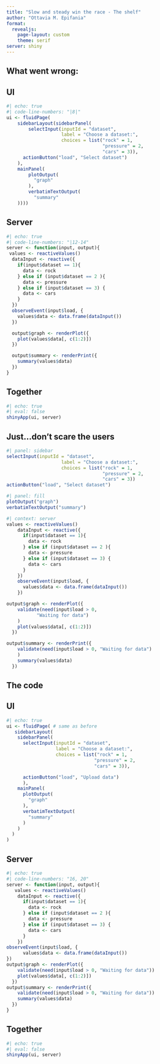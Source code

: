 ```yaml
---
title: "Slow and steady win the race - The shelf"
author: "Ottavia M. Epifania"
format: 
  revealjs: 
    page-layout: custom
    theme: serif
server: shiny
---
```




## What went wrong:


::: {.panel-tabset}

## UI 

```r
#| echo: true
#| code-line-numbers: "|8|"
ui <- fluidPage(
    sidebarLayout(sidebarPanel(
        selectInput(inputId = "dataset",
                    label = "Choose a dataset:",
                    choices = list("rock" = 1, 
                                   "pressure" = 2,
                                   "cars" = 3)), 
      actionButton("load", "Select dataset")
    ),
    mainPanel(
        plotOutput(
          "graph"   
        ), 
        verbatimTextOutput( 
          "summary"   
    ))))
```


## Server 

```r
#| echo: true
#| code-line-numbers: "|12-14"
server <- function(input, output){
 values <- reactiveValues()
  dataInput <- reactive({
    if(input$dataset == 1){
      data <- rock
    } else if (input$dataset == 2 ){
      data <- pressure
    } else if (input$dataset == 3) {
      data <- cars
    }
  })
  observeEvent(input$load, { 
    values$data <- data.frame(dataInput())
  })

  output$graph <- renderPlot({
    plot(values$data[, c(1:2)])
  })

  output$summary <- renderPrint({
    summary(values$data)
  })
}
```


## Together


```r
#| echo: true
#| eval: false
shinyApp(ui, server)
```

:::



## Just...don't scare the users

```r
#| panel: sidebar
selectInput(inputId = "dataset",
                    label = "Choose a dataset:",
                    choices = list("rock" = 1, 
                                   "pressure" = 2,
                                   "cars" = 3))
actionButton("load", "Select dataset")
```

```r
#| panel: fill
plotOutput("graph") 
verbatimTextOutput("summary")
```

```r
#| context: server
values <- reactiveValues()
    dataInput <- reactive({
      if(input$dataset == 1){
        data <- rock
      } else if (input$dataset == 2 ){
        data <- pressure
      } else if (input$dataset == 3) {
        data <- cars
      }
    })
    observeEvent(input$load, {
      values$data <- data.frame(dataInput())
    })

output$graph <- renderPlot({
    validate(need(input$load > 0, 
           "Waiting for data") 
    )
    plot(values$data[, c(1:2)])
  })

output$summary <- renderPrint({
    validate(need(input$load > 0, "Waiting for data") 
    )
    summary(values$data)
  })
```

## The code 


::: {.panel-tabset}

## UI 

```r
#| echo: true
ui <- fluidPage( # same as before
   sidebarLayout(
    sidebarPanel(
      selectInput(inputId = "dataset",
                  label = "Choose a dataset:",
                  choices = list("rock" = 1, 
                                "pressure" = 2,
                                "cars" = 3)),

      actionButton("load", "Upload data")
      ),
    mainPanel(
      plotOutput(
        "graph"
      ),
      verbatimTextOutput(
        "summary"
      )
    ) 
  )
)
```


## Server 

```r
#| echo: true
#| code-line-numbers: "16, 20"
server <- function(input, output){
   values <- reactiveValues()
    dataInput <- reactive({
      if(input$dataset == 1){
        data <- rock
      } else if (input$dataset == 2 ){
        data <- pressure
      } else if (input$dataset == 3) {
        data <- cars
      }
    })
observeEvent(input$load, {
      values$data <- data.frame(dataInput())
})
output$graph <- renderPlot({
    validate(need(input$load > 0, "Waiting for data"))
    plot(values$data[, c(1:2)])
  })
output$summary <- renderPrint({
    validate(need(input$load > 0, "Waiting for data"))
    summary(values$data)
  })
}
```


## Together


```r
#| echo: true
#| eval: false
shinyApp(ui, server)
```

:::
